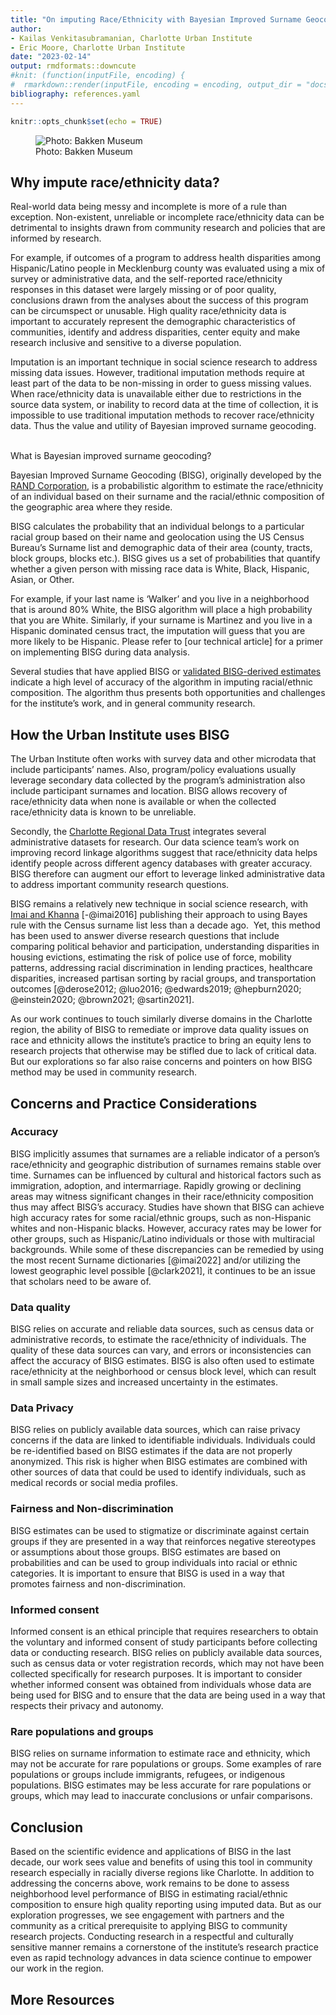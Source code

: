```yaml
---
title: "On imputing Race/Ethnicity with Bayesian Improved Surname Geocoding - Opportunity and implications to community research"
author:
- Kailas Venkitasubramanian, Charlotte Urban Institute
- Eric Moore, Charlotte Urban Institute
date: "2023-02-14"
output: rmdformats::downcute
#knit: (function(inputFile, encoding) {
#  rmarkdown::render(inputFile, encoding = encoding, output_dir = "docs") })
bibliography: references.yaml
---
```


```r
knitr::opts_chunk$set(echo = TRUE)
```

![Photo: Bakken Museum](images/photobybakkenmuseum.jpg)

## Why impute race/ethnicity data?

Real-world data being messy and incomplete is more of a rule than exception. Non-existent, unreliable or incomplete race/ethnicity data can be detrimental to insights drawn from community research and policies that are informed by research.

For example, if outcomes of a program to address health disparities among Hispanic/Latino people in Mecklenburg county was evaluated using a mix of survey or administrative data, and the self-reported race/ethnicity responses in this dataset were largely missing or of poor quality, conclusions drawn from the analyses about the success of this program can be circumspect or unusable. High quality race/ethnicity data is important to accurately represent the demographic characteristics of communities, identify and address disparities, center equity and make research inclusive and sensitive to a diverse population.

Imputation is an important technique in social science research to address missing data issues. However, traditional imputation methods require at least part of the data to be non-missing in order to guess missing values. When race/ethnicity data is unavailable either due to restrictions in the source data system, or inability to record data at the time of collection, it is impossible to use traditional imputation methods to recover race/ethnicity data. Thus the value and utility of Bayesian improved surname geocoding.

\
What is Bayesian improved surname geocoding?

Bayesian Improved Surname Geocoding (BISG), originally developed by the [RAND Corporation](https://www.rand.org/pubs/periodicals/health-quarterly/issues/v6/n1/16.html), is a probabilistic algorithm to estimate the race/ethnicity of an individual based on their surname and the racial/ethnic composition of the geographic area where they reside.

BISG calculates the probability that an individual belongs to a particular racial group based on their name and geolocation using the US Census Bureau's Surname list and demographic data of their area (county, tracts, block groups, blocks etc.). BISG gives us a set of probabilities that quantify whether a given person with missing race data is White, Black, Hispanic, Asian, or Other.

For example, if your last name is 'Walker' and you live in a neighborhood that is around 80% White, the BISG algorithm will place a high probability that you are White. Similarly, if your surname is Martinez and you live in a Hispanic dominated census tract, the imputation will guess that you are more likely to be Hispanic. Please refer to [our technical article] for a primer on implementing BISG during data analysis.

Several studies that have applied BISG or [validated BISG-derived estimates](https://pubmed.ncbi.nlm.nih.gov/23855558/) indicate a high level of accuracy of the algorithm in imputing racial/ethnic composition. The algorithm thus presents both opportunities and challenges for the institute's work, and in general community research.

## How the Urban Institute uses BISG

The Urban Institute often works with survey data and other microdata that include participants' names. Also, program/policy evaluations usually leverage secondary data collected by the program's administration also include participant surnames and location. BISG allows recovery of race/ethnicity data when none is available or when the collected race/ethnicity data is known to be unreliable.

Secondly, the [Charlotte Regional Data Trust](https://ui.charlotte.edu/our-work/charlotte-regional-data-trust) integrates several administrative datasets for research. Our data science team's work on improving record linkage algorithms suggest that race/ethnicity data helps identify people across different agency databases with greater accuracy. BISG therefore can augment our effort to leverage linked administrative data to address important community research questions.

BISG remains a relatively new technique in social science research, with [Imai and Khanna](https://www.cambridge.org/core/journals/political-analysis/article/abs/improving-ecological-inference-by-predicting-individual-ethnicity-from-voter-registration-records/9DC8EBA269C25B1C606040196A3CB779) [-@imai2016] publishing their approach to using Bayes rule with the Census surname list less than a decade ago.  Yet, this method has been used to answer diverse research questions that include comparing political behavior and participation, understanding disparities in housing evictions, estimating the risk of police use of force, mobility patterns, addressing racial discrimination in lending practices, healthcare disparities, increased partisan sorting by racial groups, and transportation outcomes [@derose2012; @luo2016; @edwards2019; @hepburn2020; @einstein2020; @brown2021; @sartin2021].

As our work continues to touch similarly diverse domains in the Charlotte region, the ability of BISG to remediate or improve data quality issues on race and ethnicity allows the institute's practice to bring an equity lens to research projects that otherwise may be stifled due to lack of critical data. But our explorations so far also raise concerns and pointers on how BISG method may be used in community research.

## Concerns and Practice Considerations

### Accuracy

BISG implicitly assumes that surnames are a reliable indicator of a person's race/ethnicity and geographic distribution of surnames remains stable over time. Surnames can be influenced by cultural and historical factors such as immigration, adoption, and intermarriage. Rapidly growing or declining areas may witness significant changes in their race/ethnicity composition thus may affect BISG's accuracy. Studies have shown that BISG can achieve high accuracy rates for some racial/ethnic groups, such as non-Hispanic whites and non-Hispanic blacks. However, accuracy rates may be lower for other groups, such as Hispanic/Latino individuals or those with multiracial backgrounds. While some of these discrepancies can be remedied by using the most recent Surname dictionaries [@imai2022] and/or utilizing the lowest geographic level possible [@clark2021], it continues to be an issue that scholars need to be aware of.

### Data quality

BISG relies on accurate and reliable data sources, such as census data or administrative records, to estimate the race/ethnicity of individuals. The quality of these data sources can vary, and errors or inconsistencies can affect the accuracy of BISG estimates. BISG is also often used to estimate race/ethnicity at the neighborhood or census block level, which can result in small sample sizes and increased uncertainty in the estimates.

### Data Privacy

BISG relies on publicly available data sources, which can raise privacy concerns if the data are linked to identifiable individuals. Individuals could be re-identified based on BISG estimates if the data are not properly anonymized. This risk is higher when BISG estimates are combined with other sources of data that could be used to identify individuals, such as medical records or social media profiles.

### Fairness and Non-discrimination

BISG estimates can be used to stigmatize or discriminate against certain groups if they are presented in a way that reinforces negative stereotypes or assumptions about those groups. BISG estimates are based on probabilities and can be used to group individuals into racial or ethnic categories. It is important to ensure that BISG is used in a way that promotes fairness and non-discrimination.

### Informed consent

Informed consent is an ethical principle that requires researchers to obtain the voluntary and informed consent of study participants before collecting data or conducting research. BISG relies on publicly available data sources, such as census data or voter registration records, which may not have been collected specifically for research purposes. It is important to consider whether informed consent was obtained from individuals whose data are being used for BISG and to ensure that the data are being used in a way that respects their privacy and autonomy.

### Rare populations and groups

BISG relies on surname information to estimate race and ethnicity, which may not be accurate for rare populations or groups. Some examples of rare populations or groups include immigrants, refugees, or indigenous populations. BISG estimates may be less accurate for rare populations or groups, which may lead to inaccurate conclusions or unfair comparisons.

## Conclusion

Based on the scientific evidence and applications of BISG in the last decade, our work sees value and benefits of using this tool in community research especially in racially diverse regions like Charlotte. In addition to addressing the concerns above, work remains to be done to assess neighborhood level performance of BISG in estimating racial/ethnic composition to ensure high quality reporting using imputed data. But as our exploration progresses, we see engagement with partners and the community as a critical prerequisite to applying BISG to community research projects. Conducting research in a respectful and culturally sensitive manner remains a cornerstone of the institute's research practice even as rapid technology advances in data science continue to empower our work in the region.

## More Resources

